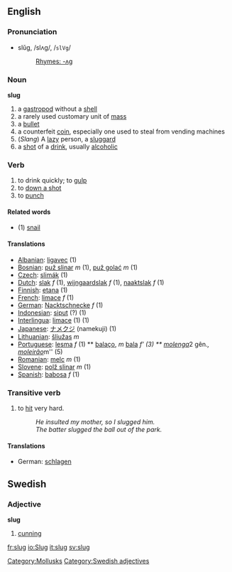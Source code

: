 ==English==
===Pronunciation===
*slŭg, /slʌɡ/, /<tt>slVg</tt>/
*:[[Rhymes:English:-ʌɡ|Rhymes: -ʌɡ]]

===Noun===
'''slug'''

# a [[gastropod]] without a [[shell]]
# a rarely used customary unit of [[mass]]
# a [[bullet]]
# a counterfeit [[coin]], especially one used to steal from vending machines
# (''Slang'') A [[lazy]] person, a [[sluggard]]
# a [[shot]] of a [[drink]], usually [[alcoholic]]

===Verb===

# to drink quickly; to [[gulp]]
# to [[down a shot]]
# to [[punch]]


====Related words====
*(1) [[snail]]

====Translations====
*[[Albanian]]: [[ligavec]] (1)
*[[Bosnian]]: [[puž slinar]] ''m'' (1), [[puž golać]] ''m'' (1)
*[[Czech]]: [[slimák]] (1)
*[[Dutch]]: [[slak]] ''f'' (1), [[wijngaardslak]] ''f'' (1), [[naaktslak]] ''f'' (1)
*[[Finnish]]: [[etana]] (1)
*[[French]]: [[limace]] ''f'' (1)
*[[German]]: [[Nacktschnecke]] ''f'' (1)
*[[Indonesian]]: [[siput]] (?) (1)
*[[Interlingua]]: [[limace]] (1) (1)
*[[Japanese]]: [[ナメクジ]] (namekuji) (1)
*[[Lithuanian]]: [[šliužas]] ''m''
*[[Portuguese]]: [[lesma]]  ''f''  (1) ** [[balaço]], ''m''  [[bala]] ''f' (3) ** [[molenga]] ''2 gên.'', [[moleirão]] ''m'' (5)
*[[Romanian]]: [[melc]] ''m'' (1)
*[[Slovene]]: [[polž slinar]] ''m'' (1)
*[[Spanish]]: [[babosa]] ''f'' (1)

===Transitive verb===
# to [[hit]] very hard.
#: ''He insulted my mother, so I slugged him.''
#: ''The batter slugged the ball out of the park.''

====Translations====
*German: [[schlagen]]

[[Category:Mollusks]]

==Swedish==
===Adjective===
'''slug'''

#[[cunning]]
[[Category:Swedish adjectives]]

[[fr:slug]]
[[io:Slug]]
[[it:slug]]
[[sv:slug]]